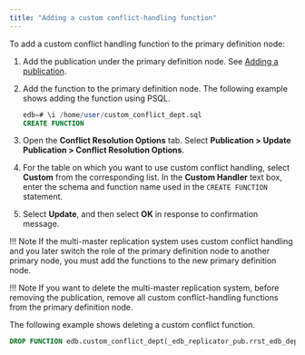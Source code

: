 ```yaml
---
title: "Adding a custom conflict-handling function"
---
```


<div id="adding_custom_conflict_handling_function" class="registered_link"></div>

To add a custom conflict handling function to the primary definition node:

1.  Add the publication under the primary definition node. See [Adding a publication](../../02_creating_publication_mmr/#add_pub_mmr).

1.  Add the function to the primary definition node. The following example shows adding the function using PSQL.

    ```sql
    edb=# \i /home/user/custom_conflict_dept.sql
    CREATE FUNCTION
    ```

1.  Open the **Conflict Resolution Options** tab. Select **Publication > Update Publication > Conflict Resolution Options**.

1.  For the table on which you want to use custom conflict handling, select **Custom** from the corresponding list. In the **Custom Handler** text box, enter the schema and function name used in the `CREATE FUNCTION` statement.

1.  Select **Update**, and then select **OK** in response to confirmation message.

!!! Note
    If the multi-master replication system uses custom conflict handling and you later switch the role of the primary definition node to another primary node, you must add the functions to the new primary definition node.

!!! Note
    If you want to delete the multi-master replication system, before removing the publication, remove all custom conflict-handling functions from the primary definition node.

The following example shows deleting a custom conflict function.

```sql
DROP FUNCTION edb.custom_conflict_dept(_edb_replicator_pub.rrst_edb_dept,_edb_replicator_pub.rrst_edb_dept,varchar);
```
